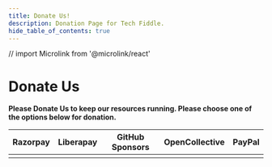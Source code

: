 ```yaml
---
title: Donate Us!
description: Donation Page for Tech Fiddle.
hide_table_of_contents: true
---
```


// import Microlink from '@microlink/react'

# Donate Us

**Please Donate Us to keep our resources running. Please choose one of the options below for donation.**

|                                                       Razorpay                                                        |                                                        Liberapay                                                         |                                                           GitHub Sponsors                                                            |                                                           OpenCollective                                                            |                                                       PayPal                                                        |
| :-------------------------------------------------------------------------------------------------------------------: | :----------------------------------------------------------------------------------------------------------------------: | :----------------------------------------------------------------------------------------------------------------------------------: | :---------------------------------------------------------------------------------------------------------------------------------: | :-----------------------------------------------------------------------------------------------------------------: |
| <Microlink url='https://rzp.io/l/CLDonations' /> | <Microlink url='https://liberapay.com/complabs' /> | <Microlink url='https://github.com/sponsors/RudraSen2/' /> | <Microlink url='https://opencollective.com/comp-labs' /> | <Microlink url='https://paypal.me/complabs28' /> |
